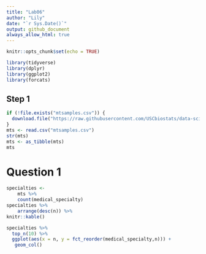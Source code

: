 ```yaml
---
title: "Lab06"
author: "Lily"
date: "`r Sys.Date()`"
output: github_document
always_allow_html: true
---
```

  
```r
knitr::opts_chunk$set(echo = TRUE)
```

```r
library(tidyverse)
library(dplyr)
library(ggplot2)
library(forcats)
```

## Step 1
```r
if (!file.exists("mtsamples.csv")) {
  download.file("https://raw.githubusercontent.com/USCbiostats/data-science-data/master/00_mtsamples/mtsamples.csv",  "mtsamples.csv", method="libcurl", timeout = 60)  
}
mts <- read.csv("mtsamples.csv")
str(mts)
mts <- as_tibble(mts)
mts
```
# Question 1 
```r
specialties <- 
    mts %>%
    count(medical_specialty)
specialties %>%
    arrange(desc(n)) %>%
knitr::kable()
```
```r
specialties %>%
  top_n(10) %>%
  ggplot(aes(x = n, y = fct_reorder(medical_specialty,n))) + 
   geom_col()
```
